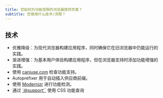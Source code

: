 ```yaml
---
title: 您如何为功能受限的浏览器提供页面？
subtitle: 您使用什么技术/流程？
---
```


## 技术

* 优雅降级：为现代浏览器构建应用程序，同时确保它在旧浏览器中仍能运行的实践。
* 渐进增强：为基本用户体验构建应用程序，但在浏览器支持时添加功能增强的实践。
* 使用 [caniuse.com](https://caniuse.com/) 检查功能支持。
* Autoprefixer 用于自动插入供应商前缀。
* 使用 [Modernizr](https://modernizr.com/) 进行功能检测。
* 通过 [\`@support\`\`](https://developer.mozilla.org/en-US/docs/Web/CSS/@supports) 使用 CSS 功能查询
